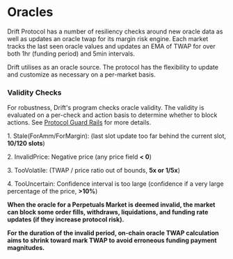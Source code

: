 # Oracles

Drift Protocol has a number of resiliency checks around new oracle data as well as updates an oracle twap for its margin risk engine. Each market tracks the last seen oracle values and updates an EMA of TWAP for over both 1hr (funding period) and 5min intervals.

Drift utilises as an oracle source.  The protocol has the flexibility to update and customize as necessary on a per-market basis.

### Validity Checks

For robustness, Drift's program checks oracle validity. The validity is evaluated on a per-check and action basis to determine whether to block actions. See [Protocol Guard Rails](/risk-and-safety/protocol-guard-rails) for more details.

1\. Stale(ForAmm/ForMargin): (last slot update too far behind the current slot, **10/120 slots**)

2\. InvalidPrice: Negative price (any price field **< 0**)

3\. TooVolatile: (TWAP / price ratio out of bounds, **5x or 1/5x**)

4\. TooUncertain: Confidence interval is too large (confidence if a very large percentage of the price, **>10%**)

**When the oracle for a Perpetuals Market is deemed invalid, the market can block some order fills, withdraws, liquidations, and funding rate updates (if they increase protocol risk).**

**For the duration of the invalid period, on-chain oracle TWAP calculation aims to shrink toward mark TWAP to avoid erroneous funding payment magnitudes.**